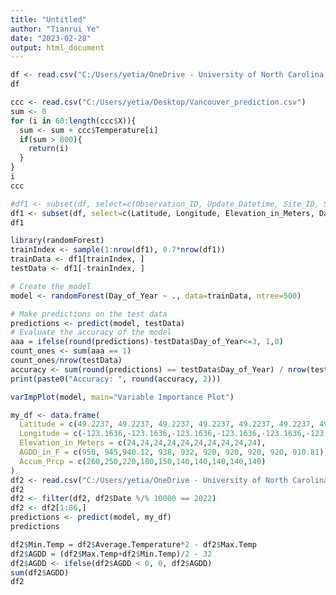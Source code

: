 ---
title: "Untitled"
author: "Tianrui Ye"
date: "2023-02-28"
output: html_document
---

```{r}
df <- read.csv("C:/Users/yetia/OneDrive - University of North Carolina at Chapel Hill/Cherry yummy/peak-bloom-prediction-main (1)/peak-bloom-prediction-main/data/USA-NPN_status_intensity_observations_data.csv")
df
```

```{r}
ccc <- read.csv("C:/Users/yetia/Desktop/Vancouver_prediction.csv")
sum <- 0
for (i in 60:length(ccc$X)){
  sum <- sum + ccc$Temperature[i]
  if(sum > 800){
    return(i)
  }
}
i
ccc
```


```{r}
#df1 <- subset(df, select=c(Observation_ID, Update_Datetime, Site_ID, State, Species_ID, Common_Name, Kingdom, Individual_ID, Phenophase_ID, Phenophase_Description, Observation_Date, Phenophase_Status, Intensity_Category_ID, Intensity_Value, Abundance_Value, AGDD_in_F))
df1 <- subset(df, select=c(Latitude, Longitude, Elevation_in_Meters, Day_of_Year, AGDD_in_F, Accum_Prcp))
df1
```


```{r}
library(randomForest)
trainIndex <- sample(1:nrow(df1), 0.7*nrow(df1))
trainData <- df1[trainIndex, ]
testData <- df1[-trainIndex, ]

# Create the model
model <- randomForest(Day_of_Year ~ ., data=trainData, ntree=500)

# Make predictions on the test data
predictions <- predict(model, testData)
# Evaluate the accuracy of the model
aaa = ifelse(round(predictions)-testData$Day_of_Year<=3, 1,0)
count_ones <- sum(aaa == 1)
count_ones/nrow(testData)
accuracy <- sum(round(predictions) == testData$Day_of_Year) / nrow(testData)
print(paste0("Accuracy: ", round(accuracy, 2)))

varImpPlot(model, main="Variable Importance Plot")
```




```{r}
my_df <- data.frame(
  Latitude = c(49.2237, 49.2237, 49.2237, 49.2237, 49.2237, 49.2237, 49.2237, 49.2237, 49.2237, 49.2237),
  Longitude = c(-123.1636,-123.1636,-123.1636,-123.1636,-123.1636,-123.1636,-123.1636,-123.1636,-123.1636,-123.1636),
  Elevation_in_Meters = c(24,24,24,24,24,24,24,24,24,24),
  AGDD_in_F = c(950, 945,940.12, 938, 932, 920, 920, 920, 920, 910.81),
  Accum_Prcp = c(260,250,220,180,150,140,140,140,140,140)
)
df2 <- read.csv("C:/Users/yetia/OneDrive - University of North Carolina at Chapel Hill/Cherry yummy/peak-bloom-prediction-main (1)/peak-bloom-prediction-main/data/vancouver_weather.csv")
df2
df2 <- filter(df2, df2$Date %/% 10000 == 2022)
df2 <- df2[1:86,]
predictions <- predict(model, my_df)
predictions
```
```{r}
df2$Min.Temp = df2$Average.Temperature*2 - df2$Max.Temp
df2$AGDD = (df2$Max.Temp+df2$Min.Temp)/2 - 32
df2$AGDD <- ifelse(df2$AGDD < 0, 0, df2$AGDD)
sum(df2$AGDD)
df2
```

